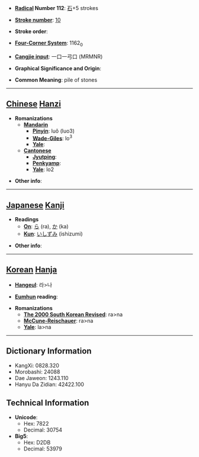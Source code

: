 * '''[[Wiktionary:Chinese radical index| Radical]] Number 112''': [[Wiktionary:Chinese radical index 石|石]]+5 strokes

* '''[[Wiktionary:Chinese total strokes index|Stroke number]]''': [[Wiktionary:Chinese total strokes index 10|10]]

* '''Stroke order''': 

* '''[[Wiktionary:Chinese four corner index|Four-Corner System]]''': 1162<sub>0</sub>

* '''[[Wiktionary:Chinese Cangjie index|Cangjie input]]''': 一口一弓口 (MRMNR)

* '''Graphical Significance and Origin''': 

* '''Common Meaning''': pile of stones

----

== [[Chinese]] [[Hanzi]] ==

* '''Romanizations'''
** '''[[Mandarin]]'''
*** '''[[Pinyin]]''': luǒ (luo3)
*** '''[[Wade-Giles]]''': lo<sup>3</sup>
*** '''[[Yale]]''': 
** '''[[Cantonese]]'''
*** '''[[Jyutping]]''':
*** '''[[Penkyamp]]''': 
*** '''[[Yale]]''': lo2

* '''Other info''': 

----

== [[Japanese]] [[Kanji]] ==

* '''Readings'''
** '''[[On]]''': [[ら]] (ra), [[か]] (ka)
** '''[[Kun]]''': [[いしずみ]] (ishizumi)

* '''Other info''':  

----

== [[Korean]] [[Hanja]] ==

* '''[[Hangeul]]''': 라>나

* '''[[Eumhun]] reading''': 

* '''Romanizations'''
** '''[[The 2000 South Korean Revised Romanization|The 2000 South Korean Revised]]''': ra>na
** '''[[McCune-Reischauer]]''': ra>na
** '''[[Yale]]''': la>na

----

== Dictionary Information ==

* KangXi: 0828.320
* Morobashi: 24088
* Dae Jaweon: 1243.110
* Hanyu Da Zidian: 42422.100

== Technical Information ==

* '''Unicode''':
** Hex: 7822
** Decimal: 30754
* '''Big5''':
** Hex: D2DB
** Decimal: 53979